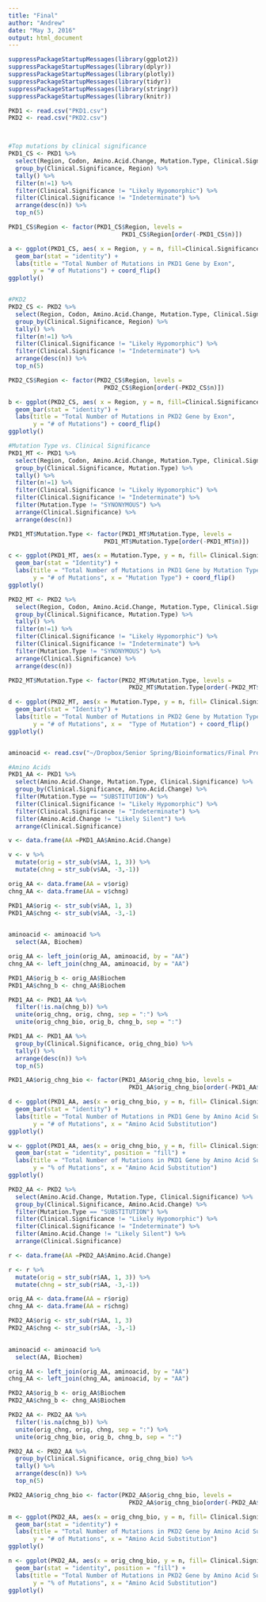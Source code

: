 ```yaml
---
title: "Final"
author: "Andrew"
date: "May 3, 2016"
output: html_document
---
```


```r
suppressPackageStartupMessages(library(ggplot2))
suppressPackageStartupMessages(library(dplyr))
suppressPackageStartupMessages(library(plotly))
suppressPackageStartupMessages(library(tidyr))
suppressPackageStartupMessages(library(stringr))
suppressPackageStartupMessages(library(knitr))
```


```r
PKD1 <- read.csv("PKD1.csv")
PKD2 <- read.csv("PKD2.csv")



#Top mutations by clinical significance
PKD1_CS <- PKD1 %>% 
  select(Region, Codon, Amino.Acid.Change, Mutation.Type, Clinical.Significance) %>% 
  group_by(Clinical.Significance, Region) %>% 
  tally() %>% 
  filter(n!=1) %>% 
  filter(Clinical.Significance != "Likely Hypomorphic") %>% 
  filter(Clinical.Significance != "Indeterminate") %>% 
  arrange(desc(n)) %>% 
  top_n(5)

PKD1_CS$Region <- factor(PKD1_CS$Region, levels = 
                                PKD1_CS$Region[order(-PKD1_CS$n)])

a <- ggplot(PKD1_CS, aes( x = Region, y = n, fill=Clinical.Significance)) + 
  geom_bar(stat = "identity") + 
  labs(title = "Total Number of Mutations in PKD1 Gene by Exon", 
       y = "# of Mutations") + coord_flip()
ggplotly()


#PKD2
PKD2_CS <- PKD2 %>% 
  select(Region, Codon, Amino.Acid.Change, Mutation.Type, Clinical.Significance) %>% 
  group_by(Clinical.Significance, Region) %>% 
  tally() %>% 
  filter(n!=1) %>% 
  filter(Clinical.Significance != "Likely Hypomorphic") %>% 
  filter(Clinical.Significance != "Indeterminate") %>% 
  arrange(desc(n)) %>% 
  top_n(5)

PKD2_CS$Region <- factor(PKD2_CS$Region, levels = 
                           PKD2_CS$Region[order(-PKD2_CS$n)])

b <- ggplot(PKD2_CS, aes( x = Region, y = n, fill=Clinical.Significance)) + 
  geom_bar(stat = "identity") + 
  labs(title = "Total Number of Mutations in PKD2 Gene by Exon", 
       y = "# of Mutations") + coord_flip()
ggplotly()

#Mutation Type vs. Clinical Significance
PKD1_MT <- PKD1 %>% 
  select(Region, Codon, Amino.Acid.Change, Mutation.Type, Clinical.Significance) %>% 
  group_by(Clinical.Significance, Mutation.Type) %>% 
  tally() %>% 
  filter(n!=1) %>% 
  filter(Clinical.Significance != "Likely Hypomorphic") %>% 
  filter(Clinical.Significance != "Indeterminate") %>% 
  filter(Mutation.Type != "SYNONYMOUS") %>% 
  arrange(Clinical.Significance) %>% 
  arrange(desc(n)) 

PKD1_MT$Mutation.Type <- factor(PKD1_MT$Mutation.Type, levels = 
                           PKD1_MT$Mutation.Type[order(-PKD1_MT$n)])

c <- ggplot(PKD1_MT, aes(x = Mutation.Type, y = n, fill= Clinical.Significance)) + 
  geom_bar(stat = "Identity") + 
  labs(title = "Total Number of Mutations in PKD1 Gene by Mutation Type", 
       y = "# of Mutations", x = "Mutation Type") + coord_flip()
ggplotly()

PKD2_MT <- PKD2 %>% 
  select(Region, Codon, Amino.Acid.Change, Mutation.Type, Clinical.Significance) %>% 
  group_by(Clinical.Significance, Mutation.Type) %>% 
  tally() %>% 
  filter(n!=1) %>% 
  filter(Clinical.Significance != "Likely Hypomorphic") %>% 
  filter(Clinical.Significance != "Indeterminate") %>% 
  filter(Mutation.Type != "SYNONYMOUS") %>% 
  arrange(Clinical.Significance) %>% 
  arrange(desc(n)) 

PKD2_MT$Mutation.Type <- factor(PKD2_MT$Mutation.Type, levels = 
                                  PKD2_MT$Mutation.Type[order(-PKD2_MT$n)])

d <- ggplot(PKD2_MT, aes(x = Mutation.Type, y = n, fill= Clinical.Significance)) + 
  geom_bar(stat = "Identity") + 
  labs(title = "Total Number of Mutations in PKD2 Gene by Mutation Type", 
       y = "# of Mutations", x =  "Type of Mutation") + coord_flip()
ggplotly()



```

``` r

aminoacid <- read.csv("~/Dropbox/Senior Spring/Bioinformatics/Final Project/ADPKD/aminoacid.csv")

#Amino Acids
PKD1_AA <- PKD1 %>% 
  select(Amino.Acid.Change, Mutation.Type, Clinical.Significance) %>% 
  group_by(Clinical.Significance, Amino.Acid.Change) %>% 
  filter(Mutation.Type == "SUBSTITUTION") %>% 
  filter(Clinical.Significance != "Likely Hypomorphic") %>% 
  filter(Clinical.Significance != "Indeterminate") %>% 
  filter(Amino.Acid.Change != "Likely Silent") %>% 
  arrange(Clinical.Significance)

v <- data.frame(AA =PKD1_AA$Amino.Acid.Change)

v <- v %>% 
  mutate(orig = str_sub(v$AA, 1, 3)) %>% 
  mutate(chng = str_sub(v$AA, -3,-1))

orig_AA <- data.frame(AA = v$orig)
chng_AA <- data.frame(AA = v$chng)

PKD1_AA$orig <- str_sub(v$AA, 1, 3)
PKD1_AA$chng <- str_sub(v$AA, -3,-1)
  

aminoacid <- aminoacid %>% 
  select(AA, Biochem)

orig_AA <- left_join(orig_AA, aminoacid, by = "AA")
chng_AA <- left_join(chng_AA, aminoacid, by = "AA")

PKD1_AA$orig_b <- orig_AA$Biochem
PKD1_AA$chng_b <- chng_AA$Biochem

PKD1_AA <- PKD1_AA %>% 
  filter(!is.na(chng_b)) %>% 
  unite(orig_chng, orig, chng, sep = ":") %>% 
  unite(orig_chng_bio, orig_b, chng_b, sep = ":")

PKD1_AA <- PKD1_AA %>%  
  group_by(Clinical.Significance, orig_chng_bio) %>% 
  tally() %>% 
  arrange(desc(n)) %>% 
  top_n(5)

PKD1_AA$orig_chng_bio <- factor(PKD1_AA$orig_chng_bio, levels = 
                                  PKD1_AA$orig_chng_bio[order(-PKD1_AA$n)])

d <- ggplot(PKD1_AA, aes(x = orig_chng_bio, y = n, fill= Clinical.Significance)) + 
  geom_bar(stat = "identity") + 
  labs(title = "Total Number of Mutations in PKD1 Gene by Amino Acid Substitution", 
       y = "# of Mutations", x = "Amino Acid Substitution")
ggplotly()

w <- ggplot(PKD1_AA, aes(x = orig_chng_bio, y = n, fill= Clinical.Significance)) + 
  geom_bar(stat = "identity", position = "fill") + 
  labs(title = "Total Number of Mutations in PKD1 Gene by Amino Acid Substitution", 
       y = "% of Mutations", x = "Amino Acid Substitution")
ggplotly()

PKD2_AA <- PKD2 %>% 
  select(Amino.Acid.Change, Mutation.Type, Clinical.Significance) %>% 
  group_by(Clinical.Significance, Amino.Acid.Change) %>% 
  filter(Mutation.Type == "SUBSTITUTION") %>% 
  filter(Clinical.Significance != "Likely Hypomorphic") %>% 
  filter(Clinical.Significance != "Indeterminate") %>% 
  filter(Amino.Acid.Change != "Likely Silent") %>% 
  arrange(Clinical.Significance)

r <- data.frame(AA =PKD2_AA$Amino.Acid.Change)

r <- r %>% 
  mutate(orig = str_sub(r$AA, 1, 3)) %>% 
  mutate(chng = str_sub(r$AA, -3,-1))

orig_AA <- data.frame(AA = r$orig)
chng_AA <- data.frame(AA = r$chng)

PKD2_AA$orig <- str_sub(r$AA, 1, 3)
PKD2_AA$chng <- str_sub(r$AA, -3,-1)
  

aminoacid <- aminoacid %>% 
  select(AA, Biochem)

orig_AA <- left_join(orig_AA, aminoacid, by = "AA")
chng_AA <- left_join(chng_AA, aminoacid, by = "AA")

PKD2_AA$orig_b <- orig_AA$Biochem
PKD2_AA$chng_b <- chng_AA$Biochem

PKD2_AA <- PKD2_AA %>% 
  filter(!is.na(chng_b)) %>% 
  unite(orig_chng, orig, chng, sep = ":") %>% 
  unite(orig_chng_bio, orig_b, chng_b, sep = ":")

PKD2_AA <- PKD2_AA %>%  
  group_by(Clinical.Significance, orig_chng_bio) %>% 
  tally() %>% 
  arrange(desc(n)) %>% 
  top_n(5)

PKD2_AA$orig_chng_bio <- factor(PKD2_AA$orig_chng_bio, levels = 
                                  PKD2_AA$orig_chng_bio[order(-PKD2_AA$n)])

m <- ggplot(PKD2_AA, aes(x = orig_chng_bio, y = n, fill= Clinical.Significance)) + 
  geom_bar(stat = "identity") + 
  labs(title = "Total Number of Mutations in PKD2 Gene by Amino Acid Substitution", 
       y = "# of Mutations", x = "Amino Acid Substitution")
ggplotly()

n <- ggplot(PKD2_AA, aes(x = orig_chng_bio, y = n, fill= Clinical.Significance)) + 
  geom_bar(stat = "identity", position = "fill") + 
  labs(title = "Total Number of Mutations in PKD2 Gene by Amino Acid Substitution", 
       y = "% of Mutations", x = "Amino Acid Substitution")
ggplotly()


```


